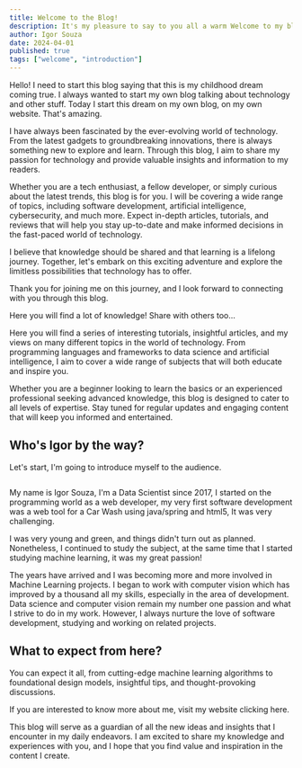 ```yaml
---
title: Welcome to the Blog!
description: It's my pleasure to say to you all a warm Welcome to my blog!
author: Igor Souza
date: 2024-04-01
published: true
tags: ["welcome", "introduction"]
---
```


Hello! I need to start this blog saying that this is my childhood dream coming true. I always wanted to start my own blog talking about technology and other stuff. Today I start this dream on my own blog, on my own website. That's amazing.

I have always been fascinated by the ever-evolving world of technology. From the latest gadgets to groundbreaking innovations, there is always something new to explore and learn. Through this blog, I aim to share my passion for technology and provide valuable insights and information to my readers.

Whether you are a tech enthusiast, a fellow developer, or simply curious about the latest trends, this blog is for you. I will be covering a wide range of topics, including software development, artificial intelligence, cybersecurity, and much more. Expect in-depth articles, tutorials, and reviews that will help you stay up-to-date and make informed decisions in the fast-paced world of technology.

I believe that knowledge should be shared and that learning is a lifelong journey. Together, let's embark on this exciting adventure and explore the limitless possibilities that technology has to offer.

Thank you for joining me on this journey, and I look forward to connecting with you through this blog.

<Callout icon=">">Here you will find a lot of knowledge! Share with others too...</Callout>

Here you will find a series of interesting tutorials, insightful articles, and my views on many different topics in the world of technology. From programming languages and frameworks to data science and artificial intelligence, I aim to cover a wide range of subjects that will both educate and inspire you.

Whether you are a beginner looking to learn the basics or an experienced professional seeking advanced knowledge, this blog is designed to cater to all levels of expertise. Stay tuned for regular updates and engaging content that will keep you informed and entertained.

## Who's Igor by the way?

Let's start, I'm going to introduce myself to the audience.

<Image className="mx-auto" src="/static/igor2.png" width="896" height="0" alt="Myself in front of the Maputo Airport, with a suit and tie." />

My name is Igor Souza, I'm a Data Scientist since 2017, I started on the programming world as a web developer, my very first software development was a web tool for a Car Wash using java/spring and html5, It was very challenging.

I was very young and green, and things didn't turn out as planned. Nonetheless, I continued to study the subject, at the same time that I started studying machine learning, it was my great passion!

The years have arrived and I was becoming more and more involved in Machine Learning projects. I began to work with computer vision which has improved by a thousand all my skills, especially in the area of development. Data science and computer vision remain my number one passion and what I strive to do in my work. However, I always nurture the love of software development, studying and working on related projects.

## What to expect from here?

You can expect it all, from cutting-edge machine learning algorithms to foundational design models, insightful tips, and thought-provoking discussions.

<Card href="https://igormcsouza.github.io">
If you are interested to know more about me, visit my website clicking here.
</Card>

This blog will serve as a guardian of all the new ideas and insights that I encounter in my daily endeavors. I am excited to share my knowledge and experiences with you, and I hope that you find value and inspiration in the content I create.
